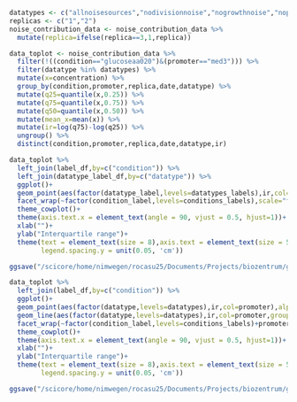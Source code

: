 ```r
datatypes <- c("allnoisesources","nodivisionnoise","nogrowthnoise","noprodnoise","nonoise")
replicas <- c("1","2")
noise_contribution_data <- noise_contribution_data %>% 
  mutate(replica=ifelse(replica==3,1,replica))

data_toplot <- noise_contribution_data %>% 
  filter(!((condition=="glucoseaa020")&(promoter=="med3"))) %>%
  filter(datatype %in% datatypes) %>% 
  mutate(x=concentration) %>% 
  group_by(condition,promoter,replica,date,datatype) %>%
  mutate(q25=quantile(x,0.25)) %>% 
  mutate(q75=quantile(x,0.75)) %>%
  mutate(q50=quantile(x,0.50)) %>%
  mutate(mean_x=mean(x)) %>% 
  mutate(ir=log(q75)-log(q25)) %>% 
  ungroup() %>% 
  distinct(condition,promoter,replica,date,datatype,ir)

data_toplot %>% 
  left_join(label_df,by=c("condition")) %>% 
  left_join(datatype_label_df,by=c("datatype")) %>% 
  ggplot()+
  geom_point(aes(factor(datatype_label,levels=datatypes_labels),ir,col=promoter),alpha=0.5)+
  facet_wrap(~factor(condition_label,levels=conditions_labels),scale="free")+
  theme_cowplot()+
  theme(axis.text.x = element_text(angle = 90, vjust = 0.5, hjust=1))+
  xlab("")+
  ylab("Interquartile range")+
  theme(text = element_text(size = 8),axis.text = element_text(size = 5),
        legend.spacing.y = unit(0.05, 'cm'))

ggsave("/scicore/home/nimwegen/rocasu25/Documents/Projects/biozentrum/gfp_fluctuations_project/fig2/IR_vs_parameters,facet_condition.pdf",width=12,height=6)

data_toplot %>% 
  left_join(label_df,by=c("condition")) %>% 
  ggplot()+
  geom_point(aes(factor(datatype,levels=datatypes),ir,col=promoter),alpha=0.5)+
  geom_line(aes(factor(datatype,levels=datatypes),ir,col=promoter,group=interaction(condition,promoter,replica)),alpha=0.5)+
  facet_wrap(~factor(condition_label,levels=conditions_labels)+promoter,scale="free",ncol=6)+
  theme_cowplot()+
  theme(axis.text.x = element_text(angle = 90, vjust = 0.5, hjust=1))+
  xlab("")+
  ylab("Interquartile range")+
  theme(text = element_text(size = 8),axis.text = element_text(size = 5),
        legend.spacing.y = unit(0.05, 'cm'))

ggsave("/scicore/home/nimwegen/rocasu25/Documents/Projects/biozentrum/gfp_fluctuations_project/fig2/IR_vs_parameters_facet_promoter_condition.pdf",width=12,height=8)

```
